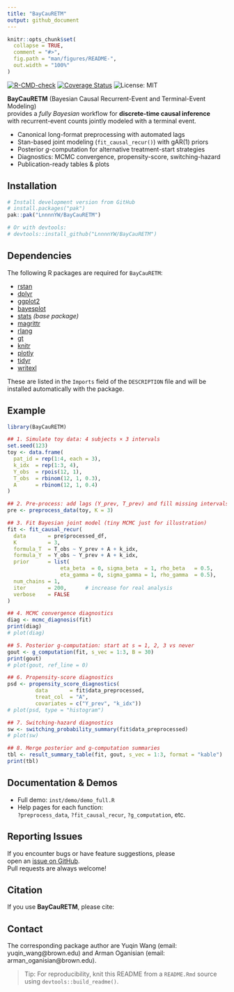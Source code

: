 ```yaml
---
title: "BayCauRETM"
output: github_document
---
```


```r
knitr::opts_chunk$set(
  collapse = TRUE,
  comment = "#>",
  fig.path = "man/figures/README-",
  out.width = "100%"
)
```

[![R-CMD-check](https://github.com/LnnnnYW/BayCauRETM/actions/workflows/coverage.yml/badge.svg)](https://github.com/LnnnnYW/BayCauRETM/actions/workflows/coverage.yml)
[![Coverage Status](https://coveralls.io/repos/github/LnnnnYW/BayCauRETM/badge.svg?branch=main)](https://coveralls.io/github/LnnnnYW/BayCauRETM?branch=main)
![License: MIT](https://img.shields.io/badge/License-MIT-blue.svg)



**BayCauRETM** (Bayesian Causal Recurrent-Event and Terminal-Event Modeling)  
provides a *fully Bayesian* workflow for **discrete-time causal inference**  
with recurrent-event counts jointly modeled with a terminal event.

- Canonical long-format preprocessing with automated lags  
- Stan-based joint modeling (`fit_causal_recur()`) with gAR(1) priors  
- Posterior *g*-computation for alternative treatment-start strategies  
- Diagnostics: MCMC convergence, propensity-score, switching-hazard  
- Publication-ready tables & plots

## Installation

``` r
# Install development version from GitHub
# install.packages("pak")
pak::pak("LnnnnYW/BayCauRETM")

# Or with devtools:
# devtools::install_github("LnnnnYW/BayCauRETM")
```

## Dependencies

The following R packages are required for `BayCauRETM`:

- [rstan](https://cran.r-project.org/package=rstan)
- [dplyr](https://cran.r-project.org/package=dplyr)
- [ggplot2](https://cran.r-project.org/package=ggplot2)
- [bayesplot](https://cran.r-project.org/package=bayesplot)
- [stats](https://stat.ethz.ch/R-manual/R-devel/library/stats/html/00Index.html) *(base package)*
- [magrittr](https://cran.r-project.org/package=magrittr)
- [rlang](https://cran.r-project.org/package=rlang)
- [gt](https://cran.r-project.org/package=gt)
- [knitr](https://cran.r-project.org/package=knitr)
- [plotly](https://cran.r-project.org/package=plotly)
- [tidyr](https://cran.r-project.org/package=tidyr)
- [writexl](https://cran.r-project.org/package=writexl)

These are listed in the `Imports` field of the `DESCRIPTION` file and will be installed automatically with the package.


## Example

```r
library(BayCauRETM)

## 1. Simulate toy data: 4 subjects × 3 intervals
set.seed(123)
toy <- data.frame(
  pat_id = rep(1:4, each = 3),
  k_idx  = rep(1:3, 4),
  Y_obs  = rpois(12, 1),
  T_obs  = rbinom(12, 1, 0.3),
  A      = rbinom(12, 1, 0.4)
)

## 2. Pre-process: add lags (Y_prev, T_prev) and fill missing intervals
pre <- preprocess_data(toy, K = 3)

## 3. Fit Bayesian joint model (tiny MCMC just for illustration)
fit <- fit_causal_recur(
  data       = pre$processed_df,
  K          = 3,
  formula_T  = T_obs ~ Y_prev + A + k_idx,
  formula_Y  = Y_obs ~ Y_prev + A + k_idx,
  prior      = list(
                 eta_beta  = 0, sigma_beta  = 1, rho_beta   = 0.5,
                 eta_gamma = 0, sigma_gamma = 1, rho_gamma  = 0.5),
  num_chains = 1,
  iter       = 200,      # increase for real analysis
  verbose    = FALSE
)

## 4. MCMC convergence diagnostics
diag <- mcmc_diagnosis(fit)
print(diag)
# plot(diag)

## 5. Posterior g-computation: start at s = 1, 2, 3 vs never
gout <- g_computation(fit, s_vec = 1:3, B = 30)
print(gout)
# plot(gout, ref_line = 0)

## 6. Propensity-score diagnostics
psd <- propensity_score_diagnostics(
         data       = fit$data_preprocessed,
         treat_col  = "A",
         covariates = c("Y_prev", "k_idx"))
# plot(psd, type = "histogram")

## 7. Switching-hazard diagnostics
sw <- switching_probability_summary(fit$data_preprocessed)
# plot(sw)

## 8. Merge posterior and g-computation summaries
tbl <- result_summary_table(fit, gout, s_vec = 1:3, format = "kable")
print(tbl)

```
## Documentation & Demos

- Full demo: `inst/demo/demo_full.R`
- Help pages for each function:  
  `?preprocess_data`, `?fit_causal_recur`, `?g_computation`, etc.


## Reporting Issues

If you encounter bugs or have feature suggestions, please  
open an [issue on GitHub](https://github.com/LnnnnYW/BayCauRETM/issues).  
Pull requests are always welcome!

## Citation

If you use **BayCauRETM**, please cite:

## Contact

The corresponding package author are Yuqin Wang (email: yuqin_wang@brown.edu) and Arman Oganisian (email: arman_oganisian@brown.edu).


> Tip: For reproducibility, knit this README from a `README.Rmd` source  
> using `devtools::build_readme()`.

